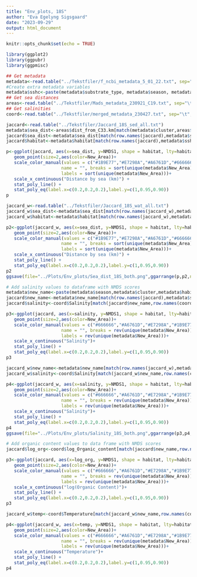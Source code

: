 ```yaml
---
title: "Env_plots, 18S"
author: "Eva Egelyng Sigsgaard"
date: "2023-09-29"
output: html_document
---
```


```r
knitr::opts_chunk$set(echo = TRUE)
```

```r

library(ggplot2)
library(ggpubr)
library(ggpmisc)
```

```r

## Get metadata
metadata<-read.table("../Tekstfiler/f_ncbi_metadata_5_01_22.txt", sep="\t", header=T)
#Create extra metadata variables
metadata$sshc<-paste(metadata$substrate_type, metadata$season, metadata$habitat, metadata$cluster, sep="_")
## Get sea distances
areas<-read.table("../Tekstfiler/Mads_metadata_230921_C19.txt", sep="\t", row.names=1, header=T, check.names=FALSE)
## Get salinities
coord<-read.table("../Tekstfiler/merged_metadata_230427.txt", sep="\t", row.names=1, header=T, check.names=FALSE)
```


```r

jaccard<-read.table("../Tekstfiler/Jaccard_18S_sed_all.txt")
metadata$sea_dist<-areas$dist_from_C33.km[match(metadata$cluster,areas$Cluster)]
jaccard$sea_dist<-metadata$sea_dist[match(row.names(jaccard),metadata$sshc)]
jaccard$habitat<-metadata$habitat[match(row.names(jaccard),metadata$sshc)]

p<-ggplot(jaccard, aes(x=sea_dist, y=NMDS1, shape = habitat, lty=habitat)) +
   geom_point(size=2,aes(color=New_Area))+
   scale_color_manual(values = c("#1B9E77","#E7298A","#A6761D","#666666"),
                     name = "", breaks = sort(unique(metadata$New_Area)),
                     labels = sort(unique(metadata$New_Area)))+
   scale_x_continuous("Distance by sea (km)") +
   stat_poly_line() +
   stat_poly_eq(label.x=c(0.2,0.2,0.2),label.y=c(1,0.95,0.90))
p
```

```r

jaccard_w<-read.table("../Tekstfiler/Jaccard_18S_wat_all.txt")
jaccard_w$sea_dist<-metadata$sea_dist[match(row.names(jaccard_w),metadata$sshc)]
jaccard_w$habitat<-metadata$habitat[match(row.names(jaccard_w),metadata$sshc)]

p2<-ggplot(jaccard_w, aes(x=sea_dist, y=NMDS1, shape = habitat, lty=habitat)) +
   geom_point(size=2,aes(color=New_Area))+
   scale_color_manual(values = c("#1B9E77","#E7298A","#A6761D","#666666"),
                     name = "", breaks = sort(unique(metadata$New_Area)),
                     labels = sort(unique(metadata$New_Area)))+
   scale_x_continuous("Distance by sea (km)") +
   stat_poly_line() +
   stat_poly_eq(label.x=c(0.2,0.2,0.2),label.y=c(1,0.95,0.90))
p2
ggsave(file="../Plots/Env_plots/Sea_dist_18S_both.png",ggarrange(p,p2,ncol=2,nrow=2,align="h",common.legend=TRUE,legend="top"))
```

```r

# Add salinity values to dataframe with NMDS scores
metadata$new_name<-paste(metadata$season,metadata$cluster,metadata$habitat,sep="_")
jaccard$new_name<-metadata$new_name[match(row.names(jaccard),metadata$sshc)]
jaccard$salinity<-coord$Salinity[match(jaccard$new_name,row.names(coord))]

p3<-ggplot(jaccard, aes(x=salinity, y=NMDS1, shape = habitat, lty=habitat)) +
   geom_point(size=2,aes(color=New_Area))+
   scale_color_manual(values = c("#666666","#A6761D","#E7298A","#1B9E77"),
                     name = "", breaks = rev(unique(metadata$New_Area)),
                     labels = rev(unique(metadata$New_Area)))+
   scale_x_continuous("Salinity")+
   stat_poly_line() +
   stat_poly_eq(label.x=c(0.2,0.2,0.2),label.y=c(1,0.95,0.90))
p3
```

```r

jaccard_w$new_name<-metadata$new_name[match(row.names(jaccard_w),metadata$sshc)]
jaccard_w$salinity<-coord$Salinity[match(jaccard_w$new_name,row.names(coord))]

p4<-ggplot(jaccard_w, aes(x=salinity, y=NMDS1, shape = habitat, lty=habitat)) +
   geom_point(size=2,aes(color=New_Area))+
   scale_color_manual(values = c("#666666","#A6761D","#E7298A","#1B9E77"),
                     name = "", breaks = rev(unique(metadata$New_Area)),
                     labels = rev(unique(metadata$New_Area)))+
   scale_x_continuous("Salinity")+
   stat_poly_line() +
   stat_poly_eq(label.x=c(0.2,0.2,0.2),label.y=c(1,0.95,0.90))
p4
ggsave(file="../Plots/Env_plots/Salinity_18S_both.png",ggarrange(p3,p4,ncol=2,nrow=2,align="h",common.legend=TRUE,legend="top"))
```
```r

# Add organic content values to data frame with NMDS scores
jaccard$log_org<-coord$log_Organic_content[match(jaccard$new_name,row.names(coord))]

p3<-ggplot(jaccard, aes(x=log_org, y=NMDS1, shape = habitat, lty=habitat)) +
   geom_point(size=2,aes(color=New_Area))+
   scale_color_manual(values = c("#666666","#A6761D","#E7298A","#1B9E77"),
                     name = "", breaks = rev(unique(metadata$New_Area)),
                     labels = rev(unique(metadata$New_Area)))+
   scale_x_continuous("log(Organic Content)")+
   stat_poly_line() +
   stat_poly_eq(label.x=c(0.2,0.2,0.2),label.y=c(1,0.95,0.90))
p3
```

```r

jaccard_w$temp<-coord$Temperature[match(jaccard_w$new_name,row.names(coord))]

p4<-ggplot(jaccard_w, aes(x=temp, y=NMDS1, shape = habitat, lty=habitat)) +
   geom_point(size=2,aes(color=New_Area))+
   scale_color_manual(values = c("#666666","#A6761D","#E7298A","#1B9E77"),
                     name = "", breaks = rev(unique(metadata$New_Area)),
                     labels = rev(unique(metadata$New_Area)))+
   scale_x_continuous("Temperature")+
   stat_poly_line() +
   stat_poly_eq(label.x=c(0.2,0.2,0.2),label.y=c(1,0.95,0.90))
p4
```
